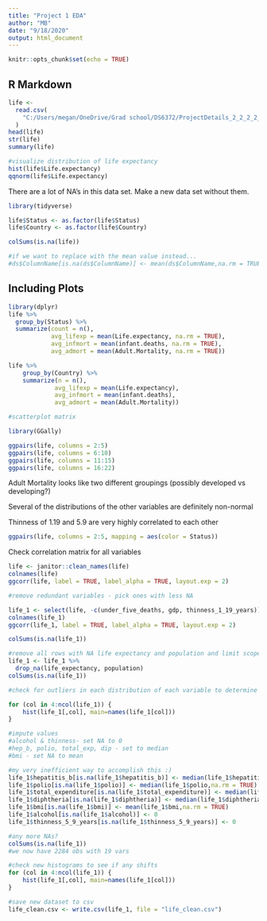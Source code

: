 ```yaml
---
title: "Project 1 EDA"
author: "MB"
date: "9/18/2020"
output: html_document
---
```


```r
knitr::opts_chunk$set(echo = TRUE)
```

## R Markdown


```r

life <-
  read.csv(
    "C:/Users/megan/OneDrive/Grad school/DS6372/ProjectDetails_2_2_2_2_2/Life Expectancy Data.csv"
  )
head(life)
str(life)
summary(life)

#visualize distribution of life expectancy
hist(life$Life.expectancy)
qqnorm(life$Life.expectancy)

```

There are a lot of NA's in this data set. Make a new data set without them.

```r
library(tidyverse)

life$Status <- as.factor(life$Status)
life$Country <- as.factor(life$Country)

colSums(is.na(life))

#if we want to replace with the mean value instead...
#ds$ColumnName[is.na(ds$ColumnName)] <- mean(ds$ColumnName,na.rm = TRUE)

```

## Including Plots



```r


library(dplyr)
life %>% 
  group_by(Status) %>% 
  summarize(count = n(),
            avg_lifexp = mean(Life.expectancy, na.rm = TRUE),
            avg_infmort = mean(infant.deaths, na.rm = TRUE),
            avg_admort = mean(Adult.Mortality, na.rm = TRUE))

life %>% 
    group_by(Country) %>% 
    summarize(n = n(),
             avg_lifexp = mean(Life.expectancy),
             avg_infmort = mean(infant.deaths),
             avg_admort = mean(Adult.Mortality))

```
```r
#scatterplot matrix

library(GGally)

ggpairs(life, columns = 2:5)
ggpairs(life, columns = 6:10)
ggpairs(life, columns = 11:15)
ggpairs(life, columns = 16:22)

```

Adult Mortality looks like two different groupings (possibly developed vs developing?)

Several of the distributions of the other variables are definitely non-normal

Thinness of 1.19 and 5.9 are very highly correlated to each other

```r
ggpairs(life, columns = 2:5, mapping = aes(color = Status))

```

Check correlation matrix for all variables
```r
life <- janitor::clean_names(life)
colnames(life)
ggcorr(life, label = TRUE, label_alpha = TRUE, layout.exp = 2)
```

```r
#remove redundant variables - pick ones with less NA

life_1 <- select(life, -c(under_five_deaths, gdp, thinness_1_19_years))
colnames(life_1)
ggcorr(life_1, label = TRUE, label_alpha = TRUE, layout.exp = 2)

colSums(is.na(life_1))

#remove all rows with NA life expectancy and population and limit scope to not include those countries
life_1 <- life_1 %>%
  drop_na(life_expectancy, population)
colSums(is.na(life_1))
```

```r
#check for outliers in each distribution of each variable to determine how to handle imputing other values

for (col in 4:ncol(life_1)) {
    hist(life_1[,col], main=names(life_1[col]))
}

```


```r
#impute values
#alcohol & thinness- set NA to 0
#hep_b, polio, total_exp, dip - set to median
#bmi - set NA to mean

#my very inefficient way to accomplish this :)
life_1$hepatitis_b[is.na(life_1$hepatitis_b)] <- median(life_1$hepatitis_b,na.rm = TRUE)
life_1$polio[is.na(life_1$polio)] <- median(life_1$polio,na.rm = TRUE)
life_1$total_expenditure[is.na(life_1$total_expenditure)] <- median(life_1$total_expenditure,na.rm = TRUE)
life_1$diphtheria[is.na(life_1$diphtheria)] <- median(life_1$diphtheria,na.rm = TRUE)
life_1$bmi[is.na(life_1$bmi)] <- mean(life_1$bmi,na.rm = TRUE)
life_1$alcohol[is.na(life_1$alcohol)] <- 0
life_1$thinness_5_9_years[is.na(life_1$thinness_5_9_years)] <- 0

#any more NAs?
colSums(is.na(life_1))
#we now have 2284 obs with 19 vars

```


```r
#check new histograms to see if any shifts
for (col in 4:ncol(life_1)) {
    hist(life_1[,col], main=names(life_1[col]))
}

#save new dataset to csv
life_clean.csv <- write.csv(life_1, file = "life_clean.csv")

```


```r

```


```r

```


```r

```


```r

```